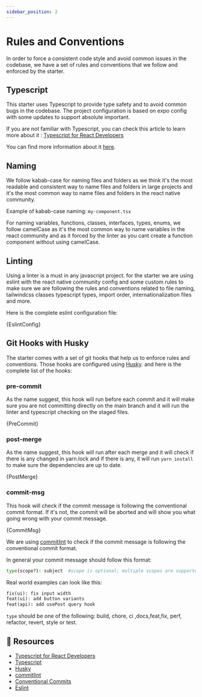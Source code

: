 ```yaml
---
sidebar_position: 2
---
```



# Rules and Conventions

In order to force a consistent code style and avoid common issues in the codebase, we have a set of rules and conventions that we follow and enforced by the starter.

## Typescript

This starter uses Typescript to provide type safety and to avoid common bugs in the codebase. The project configuration is based on expo config with some updates to support absolute important.

If you are not familiar with Typescript, you can check this article to learn more about it : [Typescript for React Developers](https://elazizi.com/how-to-learn-type-script-for-react-developers)

You can find more information about it [here](https://docs.expo.io/guides/typescript/).

## Naming

We follow kabab-case for naming files and folders as we think it's the most readable and consistent way to name files and folders in large projects and it's the most common way to name files and folders in the react native community.

Example of kabab-case naming: `my-component.tsx`

For naming variables, functions, classes, interfaces, types, enums, we follow camelCase as it's the most common way to name variables in the react community and as it forced by the linter as you cant create a function component without using camelCase.

## Linting

Using a linter is a must in any javascript project. for the starter we are using eslint with the react native community config and some custom rules to make sure we are following the rules and conventions related to file naming, tailwindcss classes typescript types, import order, internationalization files and more.

Here is the complete eslint configuration file:

<CodeBlock language="js">{EslintConfig}</CodeBlock>

## Git Hooks with Husky

The starter comes with a set of git hooks that help us to enforce rules and conventions. Those hooks are configured using [Husky](https://typicode.github.io/husky/#/). and here is the complete list of the hooks:

### pre-commit

As the name suggest, this hook will run before each commit and it will make sure you are not committing directly on the main branch and it will run the linter and typescript checking on the staged files.

<CodeBlock language="bash">{PreCommit}</CodeBlock>

### post-merge

As the name suggest, this hook will run after each merge and it will check if there is any changed in yarn.lock and if there is any, it will run `yarn install` to make sure the dependencies are up to date.

<CodeBlock language="bash">{PostMerge}</CodeBlock>

### commit-msg

This hook will check if the commit message is following the conventional commit format. If it's not, the commit will be aborted and will show you what going wrong with your commit message.

<CodeBlock language="bash">{CommitMsg}</CodeBlock>

We are using [commitlint](https://commitlint.js.org/#/) to check if the commit message is following the conventional commit format.

In general your commit message should follow this format:

```bash
type(scope?): subject  #scope is optional; multiple scopes are supported (current delimiter options: "/", "\" and ",")
```

Real world examples can look like this:

```txt
fix(ui): fix input width
feat(ui): add button variants
feat(api): add usePost query hook
```

`type` should be one of the following: build, chore, ci ,docs,feat,fix, perf, refactor, revert, style or test.

## 🔗 Resources

- [Typescript for React Developers](https://elazizi.com/how-to-learn-type-script-for-react-developers)
- [Typescript](https://docs.expo.io/guides/typescript/)
- [Husky](https://typicode.github.io/husky/#/)
- [commitlint](https://commitlint.js.org/#/)
- [Conventional Commits](https://www.conventionalcommits.org/en/v1.0.0/)
- [Eslint](https://eslint.org/)
